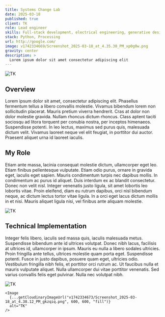 ```yaml
---
title: Systems Change Lab
date: 2025-03-18
published: true
client: TK
role: Lead engineer
skills: Full-stack development, electrical engineering, generative design
stack: Python, Processing
url: http://google.com/
image: v1742334669/Screenshot_2025-03-18_at_4.35.30_PM_xp0g0w.png
gravity: center
description: >
  Lorem ipsum dolor sit amet consectetur adipiscing elit
---
```



<ProjectInfo frontmatter={frontmatter} />

<div class="image-layout">
  <div class="image-full-width">
    <Image
      {...getCloudinaryImageUrl("v1742334666/Screenshot_2025-03-18_at_4.36.05_PM_nj8pxl.png", 1200, 600, "fill", "center")}
      alt="TK"
    />
  </div>
</div>

## Overview
Lorem ipsum dolor sit amet, consectetur adipiscing elit. Phasellus fermentum tellus a libero convallis molestie. Vivamus bibendum lorem non sollicitudin placerat. Mauris pretium viverra hendrerit. Cras at dolor non dolor molestie gravida. Nullam rhoncus dictum rhoncus. Class aptent taciti sociosqu ad litora torquent per conubia nostra, per inceptos himenaeos. Suspendisse potenti. In leo lectus, maximus sed purus quis, malesuada dictum velit. Vivamus laoreet neque vel elit feugiat, in porttitor dui auctor. Praesent aliquet urna id laoreet iaculis.

## My Role
Etiam ante massa, lacinia consequat molestie dictum, ullamcorper eget leo. Etiam finibus pellentesque vulputate. Etiam odio purus, ornare in gravida eget, iaculis eget sapien. Mauris condimentum turpis nec dapibus mollis. In condimentum ac purus id aliquet. Duis interdum ex ac blandit consectetur. Donec non velit nisl. Integer venenatis justo ligula, sit amet lobortis leo lobortis vitae. Proin eleifend, diam eu rutrum dapibus, orci nisl bibendum neque, ac dictum lectus tortor vitae ligula. In a orci eget lacus dictum mollis in et nisi. Mauris aliquet ligula nisi, vel finibus ante aliquam molestie.

<div class="image-layout">
  <div class="image-full-width">
    <Image
      {...getCloudinaryImageUrl("v1742334658/Screenshot_2025-03-18_at_4.36.32_PM_oqjox8.png", 1200, 600, "fill", "north")}
      alt="TK"
    />
  </div>
</div>

## Technical Implementation
Integer felis libero, iaculis sed massa quis, iaculis malesuada metus. Suspendisse bibendum ante id ultrices volutpat. Donec nibh lacus, facilisis at ultrices id, ullamcorper in ipsum. Mauris eu nulla a libero sodales ultricies. Proin fringilla ante tellus, ultrices molestie quam porta eget. Suspendisse potenti. Fusce in justo dapibus, posuere quam eget, ultricies odio. Vestibulum fringilla nibh felis, et porttitor orci rutrum ac. Ut faucibus nulla et mauris vulputate aliquet. Nulla ullamcorper dui vitae porttitor venenatis. Sed varius convallis felis eget pulvinar. Nulla nec volutpat nibh.

<div class="image-layout">
  <div class="image-grid grid-2">
    <Image
      {...getCloudinaryImageUrl("v1742334662/Screenshot_2025-03-18_at_4.38.00_PM_p3ytoy.png", 600, 600, "fill")}
      alt="TK"
    />

    <Image
      {...getCloudinaryImageUrl("v1742334673/Screenshot_2025-03-18_at_4.38.12_PM_gkzqiq.png", 600, 600, "fill")}
      alt="TK"
    />
  </div>
</div>

